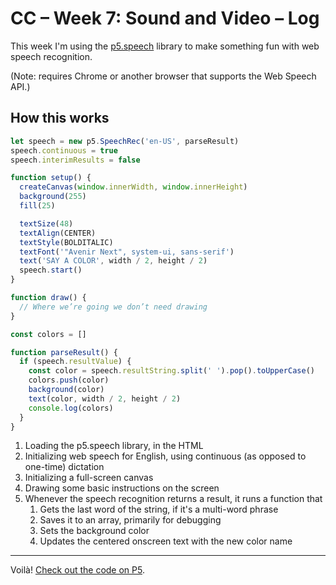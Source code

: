 
# CC – Week 7: Sound and Video – Log

This week I'm using the [p5.speech](https://idmnyu.github.io/p5.js-speech/) library to make something fun with web speech recognition.

(Note: requires Chrome or another browser that supports the Web Speech API.)

<P5 src="https://editor.p5js.org/lachlanjc/embed/ZPfBX4aIw" height={192} />

## How this works

```js
let speech = new p5.SpeechRec('en-US', parseResult) 
speech.continuous = true
speech.interimResults = false

function setup() {
  createCanvas(window.innerWidth, window.innerHeight)
  background(255)
  fill(25)

  textSize(48)
  textAlign(CENTER)
  textStyle(BOLDITALIC)
  textFont('"Avenir Next", system-ui, sans-serif')
  text('SAY A COLOR', width / 2, height / 2)
  speech.start()
}

function draw() {
  // Where we’re going we don’t need drawing
}

const colors = []

function parseResult() {
  if (speech.resultValue) {
    const color = speech.resultString.split(' ').pop().toUpperCase()
    colors.push(color)
    background(color)
    text(color, width / 2, height / 2)
    console.log(colors)
  }
}
```

1. Loading the p5.speech library, in the HTML
2. Initializing web speech for English, using continuous (as opposed to one-time) dictation
3. Initializing a full-screen canvas
4. Drawing some basic instructions on the screen
5. Whenever the speech recognition returns a result, it runs a function that
	1. Gets the last word of the string, if it's a multi-word phrase
	2. Saves it to an array, primarily for debugging
	3. Sets the background color
	4. Updates the centered onscreen text with the new color name

***

Voilà! [Check out the code on P5](https://editor.p5js.org/lachlanjc/sketches/ZPfBX4aIw).

